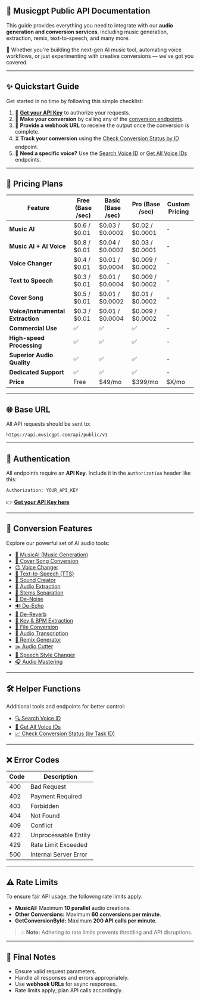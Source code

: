 ## 📖 **Musicgpt Public API Documentation**

This guide provides everything you need to integrate with our **audio generation and conversion services**, including music generation, extraction, remix, text-to-speech, and many more.

🎯 Whether you're building the next-gen AI music tool, automating voice workflows, or just experimenting with creative conversions — we've got you covered.

---

## ✨ Quickstart Guide

Get started in no time by following this simple checklist:

1. 🔑 **[Get your API Key](https://musicgpt.com/api)** to authorize your requests.
2. 🎼 **Make your conversion** by calling any of the [conversion endpoints](#🎼-conversion-features).
3. 💬 **Provide a webhook URL** to receive the output once the conversion is complete.
4. ⏳ **Track your conversion** using the [Check Conversion Status by ID](#📈-check-conversion-status-by-task-id) endpoint.
5. 🤔 **Need a specific voice?** Use the [Search Voice ID](#🔍-search-voice-id) or [Get All Voice IDs](#🧠-get-all-voice-ids) endpoints.

---

## 💸 Pricing Plans

| Feature                           | Free (Base /sec)     | Basic (Base /sec)    | Pro (Base /sec)      | Custom Pricing |
|-----------------------------------|-----------------------|------------------------|------------------------|----------------|
| **Music AI**                      | $0.6 / $0.01          | $0.03 / $0.0002        | $0.02 / $0.0001        | -              |
| **Music AI + AI Voice**           | $0.8 / $0.01          | $0.04 / $0.0002        | $0.03 / $0.0001        | -              |
| **Voice Changer**                 | $0.4 / $0.01          | $0.01 / $0.0004        | $0.009 / $0.0002       | -              |
| **Text to Speech**                | $0.3 / $0.01          | $0.01 / $0.0004        | $0.009 / $0.0002       | -              |
| **Cover Song**                    | $0.5 / $0.01          | $0.01 / $0.0002        | $0.01 / $0.0002        | -              |
| **Voice/Instrumental Extraction** | $0.3 / $0.01          | $0.01 / $0.0004        | $0.009 / $0.0002       | -              |
| **Commercial Use**                | ✅                    | ✅                    | ✅                    | -              |
| **High-speed Processing**         | ✅                    | ✅                    | ✅                    | -              |
| **Superior Audio Quality**        | ✅                    | ✅                    | ✅                    | -              |
| **Dedicated Support**             | ✅                    | ✅                    | ✅                    | -              |
| **Price**                         | Free                  | $49/mo                | $399/mo               | $X/mo          |


---

## 🌐 Base URL

All API requests should be sent to:

```
https://api.musicgpt.com/api/public/v1
```

---

## 🔐 Authentication

All endpoints require an **API Key**.
Include it in the `Authorization` header like this:

```bash
Authorization: YOUR_API_KEY
```

👉 [**Get your API Key here**](https://musicgpt.com/api)

---

## 🎼 Conversion Features

Explore our powerful set of AI audio tools:

- [🎼 MusicAI (Music Generation)](/api-documentation/endpoint/MusicAI)
- [🎤 Cover Song Conversion](/api-documentation/endpoint/Cover)
- [😣 Voice Changer](/api-documentation/endpoint/VoiceChanger)
- [📢 Text-to-Speech (TTS)](/api-documentation/endpoint/TextToSpeech)
- [🌛 Sound Creator](/api-documentation/endpoint/SoundCreator)
- [🎹 Audio Extraction](/api-documentation/endpoint/Extraction)
- [🎺 Stems Separation](/api-documentation/endpoint/StemsSeparation)
- [🚫 De-Noise](/api-documentation/endpoint/DeNoise)
- [🔊 De-Echo](/api-documentation/endpoint/DeEcho)
- [🏫 De-Reverb](/api-documentation/endpoint/DeReverb)
- [🎵 Key & BPM Extraction](/api-documentation/endpoint/KeyBPM)
- [🔄 File Conversion](/api-documentation/endpoint/FileConversion)
- [📝 Audio Transcription](/api-documentation/endpoint/Transcription)
- [🎷 Remix Generator](/api-documentation/endpoint/Remix)
- [✂️ Audio Cutter](/api-documentation/endpoint/AudioCutter)
- [🧶 Speech Style Changer](/api-documentation/endpoint/SpeechChanger)
- [🎧 Audio Mastering](/api-documentation/endpoint/Mastering)

---

## 🛠️ Helper Functions

Additional tools and endpoints for better control:

- [🔍 Search Voice ID](/api-documentation/endpoint/SearchVoiceID)
- [🧠 Get All Voice IDs](/api-documentation/endpoint/GetAllVoiceIDs)
- [📈 Check Conversion Status (by Task ID)](/api-documentation/endpoint/CheckStatus)

---

## ❌ Error Codes

| Code | Description             |
|------|-------------------------|
| 400  | Bad Request             |
| 402  | Payment Required        |
| 403  | Forbidden               |
| 404  | Not Found               |
| 409  | Conflict                |
| 422  | Unprocessable Entity    |
| 429  | Rate Limit Exceeded     |
| 500  | Internal Server Error   |

---

## ⚠️ Rate Limits

To ensure fair API usage, the following rate limits apply:

- **MusicAI:** Maximum **10 parallel** audio creations.
- **Other Conversions:** Maximum **60 conversions per minute**.
- **GetConversionById:** Maximum **200 API calls per minute**.

> 💡 **Note:** Adhering to rate limits prevents throttling and API disruptions.

---

## 📝 Final Notes

- Ensure valid request parameters.
- Handle all responses and errors appropriately.
- Use **webhook URLs** for async responses.
- Rate limits apply; plan API calls accordingly.

